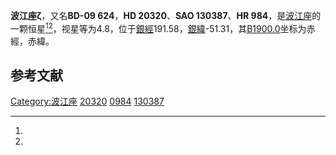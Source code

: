 {{Starbox begin
| name = 波江座ζ
}}
{{Starbox observe
| epoch = [[J2000.0|J2000.0]]
| constell = [[波江座|波江座]]<ref name=SIMBAD>{{cite web
 | url=http://simbad.u-strasbg.fr/simbad/sim-id?Ident=HR+984
 | title=Pulsating variable Star
 | publisher=Centre de Données astronomiques de Strasbourg
 | work=SIMBAD
 | accessdate=2012-07-13
 | archive-date=2016-03-19
 | archive-url=https://web.archive.org/web/20160319035655/http://simbad.u-strasbg.fr/simbad/sim-id?Ident=HR+984
 | dead-url=no
 }}</ref><ref name=DATA>{{cite web
 | url=http://vizier.u-strasbg.fr/viz-bin/VizieR-5?-out.add=.&-source=5050&-corr=PK=HR&-out.max=9999&HR=984
 | title=VizieR Detailed Page
 | accessdate=2012-07-13
 | archive-date=2019-09-10
 | archive-url=https://web.archive.org/web/20190910170944/http://vizier.u-strasbg.fr/viz-bin/VizieR-5?-out.add=.&-source=5050&-corr=PK=HR&-out.max=9999&HR=984
 }}</ref>
| 星官 = 
| ra = {{RA|3|15|50}}<ref name=SIMBAD /><ref name=DATA />
| dec = {{DEC|-8|49|11}}<ref name=SIMBAD /><ref name=DATA />
| appmag_v = 4.8<ref name=SIMBAD /><ref name=DATA />
}}
{{Starbox character
| class = A5m<ref name=SIMBAD /><ref name=DATA />
| b-v = 0.23<ref name=SIMBAD /><ref name=DATA />
| u-b = 0.09<ref name=SIMBAD /><ref name=DATA />
| r-i = 0.13<ref name=SIMBAD /><ref name=DATA />
| variable = 
}}
{{Starbox astrometry
| radial_v = 0.09
| prop_mo_ra = -4
| parallax = 0.025
| p_error = 
}}
{{Starbox catalog
| names =BD-09 624，[[SAO星表|SAO]] 130387，[[HD星表|HD]] 20320，[[HR星表|HR]] 984}}
{{Starbox reference |Simbad=HR+984}}
{{Starbox end}}

'''波江座ζ'''，又名'''BD-09 624'''，'''HD 20320'''、'''SAO 130387'''、'''HR 984'''，是[[波江座|波江座]]的一颗恒星<ref name=SIMBAD /><ref name=DATA />，视星等为4.8，位于[[銀道座標系|銀經]]191.58，[[銀道座標系|銀緯]]-51.31，其[[B1900.0|B1900.0]]坐标为赤經{{RA|3|10|58.5}}，赤緯{{DEC|-9|-51.31|28}}。

== 参考文献 ==
{{reflist}}

{{star-stub}}

{{波江座恒星}}
{{星官|天苑|16|18}}
[[Category:波江座|Category:波江座]]
[[Category:HD和HDE天體|20320]]
[[Category:HR天體|0984]]
[[Category:SAO天體|130387]]